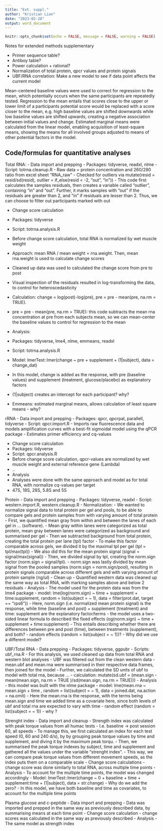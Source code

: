 ```yaml
---
title: "Ext. suppl."
author: "Kristian Lian"
date: "2023-02-28"
output: word_document
---
```


```r
knitr::opts_chunk$set(echo = FALSE, message = FALSE, warning = FALSE)
```

Notes for extended methods supplementary

- Primer sequence table?
- Antiboy table?
- Power calculation + rational?
- Normalization of total protein, qpcr values and protein signals
- UBF/RNA correlation: Make a new model to see if data point affects the current model

Mean-centered baseline values were used to correct for regression to the mean, which potentially occurs when the same participants
are repeatedly tested. Regression to the mean entails that scores close to the upper or lower limit of a participants potential score would be replaced with a score closer to the mean, e.g. high baseline values are shifted downwards while low baseline values are shifted upwards, creating a negative association between initial values and change. Estimated marginal means were calculated from the linear model, enabling acquisition of least-square means, showing the means for all involved groups adjusted to means of other potential factors in the model.

## Code/formulas for quantitative analyses
Total RNA: 
- Data import and prepping
 - Packages: tidyverse, readxl, nlme
 - Script: totrna.cleanup.R
 - Raw data = protein concentration and 260/280 ratio from excel sheet "RNA_raw"
 - Checked for outliers via mutate(resid = resid/sd(resid), outlier = if_else(resid < -2,      "out", "in"))
  - This code first calculates the samples residuals, then creates a variable called "outlier", containing "in" and "out".
    Further, it marks samples with "out" if the residuals are greater than 2, and "in" if residuals are lesser than 2. Thus, 
    we can choose to filter out participants marked with out
    
- Change score calculation
 - Packages: tidyverse
 - Script: totrna.analysis.R
 - Before change score calculation, total RNA is normalized by wet muscle weight
  - Approach: mean RNA / mean weight = rna.weight. Then, mean rna.weight is used to calculate change scores
 - Cleaned up data was used to calculated the change score from pre to post
  - Visual inspection of the residuals resulted in log-transforming the data, to control for heteroscedasticity
  - Calculation: change = log(post)-log(pre), pre = pre - mean(pre, na.rm = TRUE).
   - pre = pre - mean(pre, na.rm = TRUE): this code subtracts the mean rna concentration at pre from each subjects mean,
     so we can mean-center the baseline values to control for regression to the mean
     
- Analysis:
 - Packages: tidyverse, lme4, nlme, emmeans, readxl
 - Script: totrna.analysis.R
 - Model: lmerTest::lmer(change ~ pre + supplement + (1|subject), data = change_dat)
  - In this model, change is added as the response, with pre (baseline values) and supplement (treatment, glucose/placebo) as         explanatory factors
  - (1|subject) creates an intercept for each participant? why?
 - Emmeans: estimated marginal means, allows calculation of least square means - why?
 
rRNA
- Data import and prepping
 - Packages: qpcr, qpcrpal, parallell, tidyverse
 - Script: qpcr.import.R
 - Imports raw fluorescence data and models amplification curves with a best-fit sigmoidal model using the qPCR package
 - Estimates primer efficiency and cq-values
 
- Change score calculation
 - Packages: tidyverse
 - Script: qpcr.analysis.R
 - Before change score calculation, qpcr-values are normalized by wet muscle weight and external reference gene (Lambda)
  - ..
- Analysis
 - Analyses were done with the same approach and model as for total RNA, with normalize cq-values per target 
  - 47S, 18S, 28S, 5.8S and 5S
  
Protein
- Data import and prepping
 - Packages: tidyverse, readxl
 - Script: western.import.R, western.cleanup.R
 - Normalization:
  - We wanted to normalize signal data to total protein per gel and pools, to be able to        compare gels and protein samples from with varying amount of total protein
  - First, we quantified mean gray from within and between the lanes of each gel in ...         (software).
  - Mean gray within lanes were categorized as total protein, mean gray between lanes were      categorized as background and summarised per gel
  - Then we subtracted background from total protein, creating the total protein per lane       (tpl) factor
  - To make this factor comparable across gels, we divided it by the maximal tpl per gel        (tpl = tpl/max(tpl))
  - We also did this for the mean protein signal (signal = signal/max(signal))
  - Then, we divided signal by tpl, creating the norm.sign factor (norm.sign = signal/tpl).
  - norm.sign was lastly divided by mean signal from the pooled samples (norm.sign =            norm.sign/pool), resulting in protein signals comparable across different gels and with     varying amount of protein sample (ng/ul)
 - Clean up
  - Quantified western data was cleaned up the same way as total RNA, with marking samples 
    above and below 2 residuals
- Analysis
 - The model used for the protein data was from the lme4 package
 - model: lme(log(norm.sign) ~ time + supplement + time:supplement, 
          random = list(subject = ~ 1),
          data = filter(prot.dat, target == "rps6"))
  - Here, norm.sign (i.e. normalized mean protein signal) is the response, while time           (baseline and post) + supplement (treatment) and time: supplement are the explanatory       factor/terms
  - the model uses a two-sided linear formula to described the fixed effects (og(norm.sign)     ~ time + supplement + time:supplement)
   - This entails describing whether there are differences between pre and post (time),          between treatments (supplement), and both?
   - random effects (random = list(subject = ~ 1))?
   - Why did we use a different model?
  
UBF/Total RNA
- Data prepping
- Packages: tidyverse, ggpubr
- Scripts: ubf_rna.R
 - For this analysis, we used cleaned up data from total RNA and western blot analyses
 - UBF was filtered out from the clean western data
 - mean.ubf and mean.rna were summarised in their respective data frames, then joined for 
   the model
  - Further, we calculated the SD units of ubf to model with total rna, because ...
   - calculation: mutate(sd.ubf = (mean.sign - mean(mean.sign, na.rm = TRUE )/sd(mean.sign,      na.rm = TRUE)))
- Analysis
 - this model was built with the nlme package
 - model: lme(mean.rna ~ mean.sign + time , 
              random = list(subject = ~ 1), 
              data = joined.dat, 
              na.action = na.omit)
 - Here the mean.rna is the response, with the terms being mean.sign and time
   we added time as a covariate here, since both levels of ubf and total rna are expected
   to vary with time
 - random effect (random = list(subject = ~ 1)) - why ?
 
Strenght index
- Data import and cleanup
 - Strength index was calculated with peak torque values from all humac tests
  - I.e. baseline -> post session 60, all speeds
  - To manage this, we first calculated an index for each test speed (0, 60 and 240 d/s), by     by grouping peak torque values by time and supplement, and diving it by the maximum peak     torqu.
  - Then, we summarised the peak torque indexes by subject, time and supplement and gathered     all the values under the variable "strenght index".
  - This way, we can compare peak torque values from different movement speeds, as the index     puts them on a comparable scale
- Change score calculations
 - change score was done similarly to total RNA, across multiple time points
- Analysis
 - To account for the multiple time points, the model was changed accordingly
 - Model: lmerTest::lmer(change ~ 0 + baseline + time + supplement:time + (1|subject),
                         data = str.change)
 - Why do we add the zero?
 - In this model, we have both baseline and time as covariates, to account for the multiple    time points
 
Plasma glucose and c-peptide
- Data import and prepping
 - Data was imported and prepped in the same way as previously described data,
   by summarising means at each time point
- Change score calculation
 - change scores was calculated in the same way as previously described
- Analysis
 - The same model as strength index




